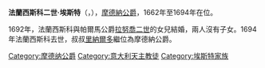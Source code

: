 {{Multiple issues|
{{Expand language|1=en|time=2021-01-03T07:59:16+00:00}}
{{Unreferenced|time=2021-01-03T07:59:16+00:00}}
}}
{{Infobox royalty
| name        = 法蘭西斯科二世·埃斯特
| image       = Francesco II duca di Modena.jpg
| succession  = 摩德納公爵
| reign       = 1662年7月16日 — 1694年9月6日
| predecessor = [[阿方索四世·埃斯特|阿方索四世]]
| successor   = [[里納爾多·埃斯特|里納爾多]]
| birth_date  = {{Birth date|1660|03|06|df=y}}
| birth_place = [[摩德納|摩德納]]
| death_date  = {{Death date and age|1694|09|06|1660|03|06|df=y}}
| death_place = [[薩索羅|薩索羅]]
| house       = [[埃斯特家族|埃斯特家族]]
| father      = [[阿方索四世·埃斯特|阿方索四世·埃斯特]]
| mother      = [[蘿拉·馬蒂諾齊|蘿拉·馬蒂諾齊]]
| religion    = [[羅馬天主教|羅馬天主教]]
}}
'''法蘭西斯科二世·埃斯特'''（{{lang-it|Francesco II d'Este}}，{{bd|1660年|3月6日|1694年|9月6日}}），[[費拉拉和摩德納公爵列表|摩德納公爵]]，1662年至1694年在位。

1692年，法蘭西斯科與帕爾馬公爵[[拉努喬二世·法爾內塞|拉努喬二世]]的女兒{{le|瑪格麗塔·瑪麗亞·法爾內塞|Margherita Maria Farnese|瑪格麗塔·瑪麗亞}}結婚，兩人沒有子女。1694年法蘭西斯科去世，叔叔[[里納爾多·埃斯特|里納爾多]]繼位為摩德納公爵。

[[Category:摩德纳公爵|Category:摩德纳公爵]]
[[Category:意大利天主教徒|Category:意大利天主教徒]]
[[Category:埃斯特家族|Category:埃斯特家族]]
